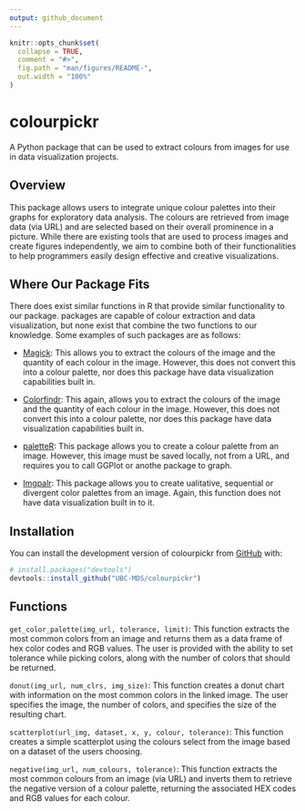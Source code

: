 ```yaml
---
output: github_document
---
```


<!-- README.md is generated from README.Rmd. Please edit that file -->

```r
knitr::opts_chunk$set(
  collapse = TRUE,
  comment = "#>",
  fig.path = "man/figures/README-",
  out.width = "100%"
)
```

<!-- badges: start -->
<!-- badges: end -->

# colourpickr
A Python package that can be used to extract colours from images for use in data visualization projects.

## Overview

This package allows users to integrate unique colour palettes into their graphs for exploratory data analysis. The colours are retrieved from image data (via URL) and are selected based on their overall prominence in a picture. While there are existing tools that are used to process images and create figures independently, we aim to combine both of their functionalities to help programmers easily design effective and creative visualizations.

## Where Our Package Fits

There does exist similar functions in R that provide similar functionality to our package. packages are capable of colour extraction and data visualization, but none exist that combine the two functions to our knowledge. Some examples of such packages are as follows:

- [Magick](https://docs.ropensci.org/magick/articles/intro.html): This allows you to extract the colours of the image and the quantity of each colour in the image. However, this does not convert this into a colour palette, nor does this package have data visualization capabilities built in.

- [Colorfindr](https://github.com/zumbov2/colorfindr):  This again, allows you to extract the colours of the image and the quantity of each colour in the image. However, this does not convert this into a colour palette, nor does this package have data visualization capabilities built in.

- [paletteR](https://github.com/AndreaCirilloAC/paletter): This package allows you to create a colour palette from an image. However, this image must be saved locally, not from a URL, and requires you to call GGPlot or anothe package to graph.

- [Imgpalr](https://github.com/leonawicz/imgpalr): This package allows you to create ualitative, sequential or divergent color palettes from an image. Again, this function does not have data visualization built in to it.

## Installation

You can install the development version of colourpickr from
[GitHub](https://github.com/) with:

``` r
# install.packages("devtools")
devtools::install_github("UBC-MDS/colourpickr")
```

## Functions

`get_color_palette(img_url, tolerance, limit)`: This function extracts the most common colors from an image and returns them as a data frame of hex color codes and RGB values. The user is provided with the ability to set tolerance while picking colors, along with the number of colors that should be returned.

`donut(img_url, num_clrs, img_size)`: This function creates a donut chart with information on the  most common colors in the linked image. The user specifies the image, the number of colors, and specifies the size of the resulting chart.

`scatterplot(url_img, dataset, x, y, colour, tolerance)`: This function creates a simple scatterplot using the colours select from the image based on a dataset of the users choosing.

`negative(img_url, num_colours, tolerance)`: This function extracts the most common  colours from an image (via URL) and inverts them to retrieve the negative version of a colour palette, returning the associated HEX codes and RGB values for each colour.
